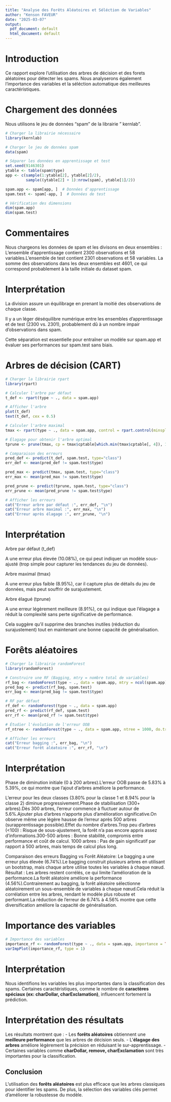 ---
title: "Analyse des Forêts Aléatoires et Séléction de Variables"
author: "Kenson FAVEUR"
date: "2025-03-07"
output:
  pdf_document: default
  html_document: default
---

# Introduction

Ce rapport explore l'utilisation des arbres de décision et des forets aléatoires pour détecter les spams. Nous analyserons également l'importance des variables et la séléction automatique des meilleures caractéristiques.

# Chargement des données 
Nous utilisons le jeu de données "spam" de la librairie " kernlab".

```{r message=FALSE, warning=FALSE}
# Charger la librairie nécessaire
library(kernlab)

# Charger le jeu de données spam
data(spam)

# Séparer les données en apprentissage et test
set.seed(9146301)
ytable <- table(spam$type)
app <- c(sample(1:ytable[2], ytable[2]/2), 
         sample((ytable[2] + 1):nrow(spam), ytable[1]/2))

spam.app <- spam[app, ]  # Données d'apprentissage
spam.test <- spam[-app, ]  # Données de test

# Vérification des dimensions
dim(spam.app)
dim(spam.test)

```

# Commentaires 

Nous  chargeons les données de spam et les divisons en deux ensembles :
L'ensemble d'apprentissage contient 2300 observations et 58 variables.L'ensemble de test contient 2301 observations et 58 variables.
La somme des observations dans les deux ensembles est 4601, ce qui correspond probablement à la taille initiale du dataset spam.

# Interprétation
La division assure un équilibrage en prenant la moitié des observations de chaque classe.

Il y a un léger déséquilibre numérique entre les ensembles d’apprentissage et de test (2300 vs. 2301), probablement dû à un nombre impair d'observations dans spam.

Cette séparation est essentielle pour entraîner un modèle sur spam.app et évaluer ses performances sur spam.test sans biais.

# Arbres de décision (CART)

```{r message=FALSE, warning=FALSE}
# Charger la librairie rpart
library(rpart)

# Calculer l'arbre par défaut
t_def <- rpart(type ~ ., data = spam.app)

# Afficher l'arbre
plot(t_def)
text(t_def, cex = 0.5)

# Calculer l'arbre maximal
tmax <- rpart(type ~ ., data = spam.app, control = rpart.control(minsplit = 1, cp = 0))

# Élagage pour obtenir l'arbre optimal
tprune <- prune(tmax, cp = tmax$cptable[which.min(tmax$cptable[, 4]), 1])

# Comparaison des erreurs
pred_def <- predict(t_def, spam.test, type="class")
err_def <- mean(pred_def != spam.test$type)

pred_max <- predict(tmax, spam.test, type="class")
err_max <- mean(pred_max != spam.test$type)

pred_prune <- predict(tprune, spam.test, type="class")
err_prune <- mean(pred_prune != spam.test$type)

# Afficher les erreurs
cat("Erreur arbre par défaut :", err_def, "\n")
cat("Erreur arbre maximal :", err_max, "\n")
cat("Erreur après élagage :", err_prune, "\n")

```

# Interprétation
Arbre par défaut (t_def)

A une erreur plus élevée (10.08%), ce qui peut indiquer un modèle sous-ajusté (trop simple pour capturer les tendances du jeu de données).

Arbre maximal (tmax)

A une erreur plus faible (8.95%), car il capture plus de détails du jeu de données, mais peut souffrir de surajustement.

Arbre élagué (tprune)

A une erreur légèrement meilleure (8.91%), ce qui indique que l’élagage a réduit la complexité sans perte significative de performance.

Cela suggère qu’il supprime des branches inutiles (réduction du surajustement) tout en maintenant une bonne capacité de généralisation.

# Forêts aléatoires

```{r message=FALSE, warning=FALSE}
# Charger la librairie randomForest
library(randomForest)

# Construire une RF (Bagging, mtry = nombre total de variables)
rf_bag <- randomForest(type ~ ., data = spam.app, mtry = ncol(spam.app) - 1)
pred_bag <- predict(rf_bag, spam.test)
err_bag <- mean(pred_bag != spam.test$type)

# RF par défaut
rf_def <- randomForest(type ~ ., data = spam.app)
pred_rf <- predict(rf_def, spam.test)
err_rf <- mean(pred_rf != spam.test$type)

# Étudier l'évolution de l'erreur OOB
rf_ntree <- randomForest(type ~ ., data = spam.app, ntree = 1000, do.trace = 100)

# Afficher les erreurs
cat("Erreur bagging :", err_bag, "\n")
cat("Erreur forêt aléatoire :", err_rf, "\n")

```

# Interprétation
Phase de diminution initiale (0 à 200 arbres).L’erreur OOB passe de 5.83% à 5.39%, ce qui montre que l’ajout d’arbres améliore la performance.

L’erreur pour les deux classes (3.80% pour la classe 1 et 8.94% pour la classe 2) diminue progressivement.Phase de stabilisation (300+ arbres).Dès 300 arbres, l’erreur commence à fluctuer autour de 5.6%.Ajouter plus d’arbres n’apporte plus d’amélioration significative.On observe même une légère hausse de l'erreur après 500 arbres (surapprentissage possible).Effet du nombre d’arbres.Trop peu d’arbres (<100) : Risque de sous-ajustement, la forêt n’a pas encore appris assez d’informations.300-500 arbres : Bonne stabilité, compromis entre performance et coût de calcul.
1000 arbres : Pas de gain significatif par rapport à 500 arbres, mais temps de calcul plus long.

Comparaison des erreurs Bagging vs Forêt Aléatoire:
Le bagging a une erreur plus élevée (6.74%).Le bagging construit plusieurs arbres en utilisant un bootstrap, mais chaque arbre utilise toutes les variables à chaque nœud.
Résultat : Les arbres restent corrélés, ce qui limite l'amélioration de la performance.La forêt aléatoire améliore la performance (4.56%).Contrairement au bagging, la forêt aléatoire sélectionne aléatoirement un sous-ensemble de variables à chaque nœud.Cela réduit la corrélation entre les arbres, rendant le modèle plus robuste et performant.La réduction de l'erreur de 6.74% à 4.56% montre que cette diversification améliore la capacité de généralisation.

# Importance des variables

```{r message=FALSE, warning=FALSE}
# Importance des variables
importance_rf <- randomForest(type ~ ., data = spam.app, importance = TRUE)
varImpPlot(importance_rf, type = 1)

```


# Interprétation
Nous identifions les variables les plus importantes dans la classification des spams. Certaines caractéristiques, comme le nombre de **caractères spéciaux (ex: charDollar, charExclamation)**, influencent fortement la prédiction.

# Interprétation des résultats
Les résultats montrent que :
- Les **forêts aléatoires** obtiennent une **meilleure performance** que les arbres de décision seuls.
- L'**élagage des arbres** améliore légèrement la précision en réduisant le sur-apprentissage.
- Certaines variables comme **charDollar, remove, charExclamation** sont très importantes pour la classification.

## Conclusion
L’utilisation des **forêts aléatoires** est plus efficace que les arbres classiques pour identifier les spams. De plus, la sélection des variables clés permet d'améliorer la robustesse du modèle.
